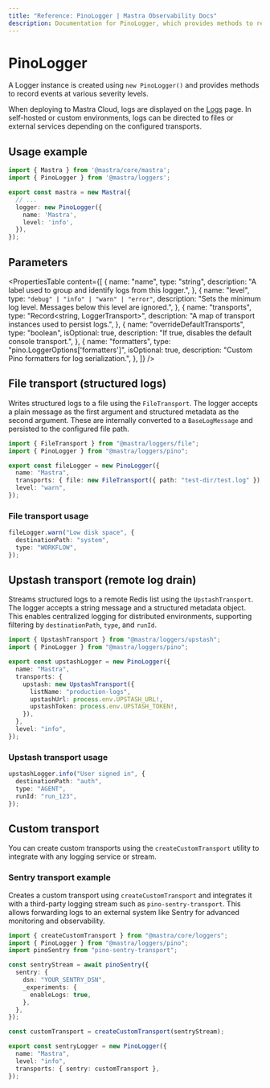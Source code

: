 ```yaml
---
title: "Reference: PinoLogger | Mastra Observability Docs"
description: Documentation for PinoLogger, which provides methods to record events at various severity levels.
---
```


# PinoLogger

A Logger instance is created using `new PinoLogger()` and provides methods to record events at various severity levels.

When deploying to Mastra Cloud, logs are displayed on the [Logs](../../../docs/mastra-cloud/dashboard.mdx#logs) page. In self-hosted or custom environments, logs can be directed to files or external services depending on the configured transports.

## Usage example

```typescript filename="src/mastra/index.ts" showLineNumbers copy
import { Mastra } from '@mastra/core/mastra';
import { PinoLogger } from '@mastra/loggers';

export const mastra = new Mastra({
  // ...
  logger: new PinoLogger({
    name: 'Mastra',
    level: 'info',
  }),
});
```

## Parameters

<PropertiesTable
  content={[
    {
      name: "name",
      type: "string",
      description: "A label used to group and identify logs from this logger.",
    },
     {
      name: "level",
      type: `"debug" | "info" | "warn" | "error"`,
      description: "Sets the minimum log level. Messages below this level are ignored.",
    },
    {
      name: "transports",
      type: "Record<string, LoggerTransport>",
      description: "A map of transport instances used to persist logs.",
    },
    {
      name: "overrideDefaultTransports",
      type: "boolean",
      isOptional: true,
      description: "If true, disables the default console transport.",
    },
    {
      name: "formatters",
      type: "pino.LoggerOptions['formatters']",
      isOptional: true,
      description: "Custom Pino formatters for log serialization.",
    },
  ]}
/>


## File transport (structured logs)

Writes structured logs to a file using the `FileTransport`. The logger accepts a plain message as the first argument and structured metadata as the second argument. These are internally converted to a `BaseLogMessage` and persisted to the configured file path.


```typescript filename="src/mastra/loggers/file-transport.ts" showLineNumbers copy
import { FileTransport } from "@mastra/loggers/file";
import { PinoLogger } from "@mastra/loggers/pino";

export const fileLogger = new PinoLogger({
  name: "Mastra",
  transports: { file: new FileTransport({ path: "test-dir/test.log" }) },
  level: "warn",
});
```

### File transport usage

```typescript showLineNumbers copy
fileLogger.warn("Low disk space", {
  destinationPath: "system",
  type: "WORKFLOW",
});
```

## Upstash transport (remote log drain)

Streams structured logs to a remote Redis list using the `UpstashTransport`. The logger accepts a string message and a structured metadata object. This enables centralized logging for distributed environments, supporting filtering by `destinationPath`, `type`, and `runId`.

```typescript filename="src/mastra/loggers/upstash-transport.ts" showLineNumbers copy
import { UpstashTransport } from "@mastra/loggers/upstash";
import { PinoLogger } from "@mastra/loggers/pino";

export const upstashLogger = new PinoLogger({
  name: "Mastra",
  transports: {
    upstash: new UpstashTransport({
      listName: "production-logs",
      upstashUrl: process.env.UPSTASH_URL!,
      upstashToken: process.env.UPSTASH_TOKEN!,
    }),
  },
  level: "info",
});
```


### Upstash transport usage

```typescript showLineNumbers copy
upstashLogger.info("User signed in", {
  destinationPath: "auth",
  type: "AGENT",
  runId: "run_123",
});
```

## Custom transport

You can create custom transports using the `createCustomTransport` utility to integrate with any logging service or stream.

### Sentry transport example

Creates a custom transport using `createCustomTransport` and integrates it with a third-party logging stream such as `pino-sentry-transport`. This allows forwarding logs to an external system like Sentry for advanced monitoring and observability.

```typescript filename="src/mastra/loggers/sentry-transport.ts" showLineNumbers copy
import { createCustomTransport } from "@mastra/core/loggers";
import { PinoLogger } from "@mastra/loggers/pino";
import pinoSentry from "pino-sentry-transport";

const sentryStream = await pinoSentry({
  sentry: {
    dsn: "YOUR_SENTRY_DSN",
    _experiments: {
      enableLogs: true,
    },
  },
});

const customTransport = createCustomTransport(sentryStream);

export const sentryLogger = new PinoLogger({
  name: "Mastra",
  level: "info",
  transports: { sentry: customTransport },
});
```
